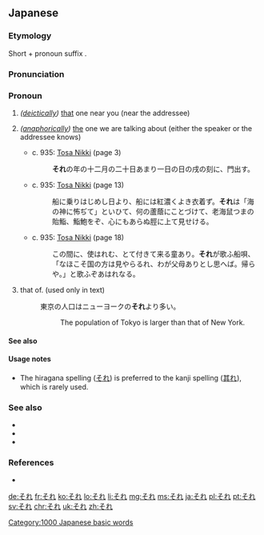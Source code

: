 ==Japanese==

===Etymology===
Short {{m|ja|そ|tr=so}} + pronoun suffix {{m|ja|れ|tr=re}}.

===Pronunciation===
{{ja-pron|acc=h}}

===Pronoun===
{{ja-pos|pronoun}}

# {{ja-def|其れ}} ''([[deictically]])'' [[that]] one near you (near the addressee)
# {{ja-def|其れ}} ''([[anaphorically]])'' [[the]] one we are talking about (either the speaker or the addressee knows)
#* c. 935: [[w:Tosa Nikki|Tosa Nikki]] (page 3)
#*: '''それ'''の年の十二月の二十日あまり一日の日の戌の刻に、門出す。
#* c. 935: [[w:Tosa Nikki|Tosa Nikki]] (page 13)
#*: 船に乗りはじめし日より、船には紅濃くよき衣着ず。'''それ'''は「海の神に怖ぢて」といひて、何の蘆蔭にことづけて、老海鼠つまの貽鮨、鮨鮑をぞ、心にもあらぬ脛に上て見せける。
#* c. 935: [[w:Tosa Nikki|Tosa Nikki]] (page 18)
#*: この間に、使はれむ、とて付きて来る童あり。'''それ'''が歌ふ船唄、「なほこそ国の方は見やらるれ、わが父母ありとし思へば。帰らや。」と歌ふぞあはれなる。
# that of. (used only in text)
#: 東京の人口はニューヨークの'''それ'''より多い。
#:: The population of Tokyo is larger than that of New York.

====See also====
{{Japanese demonstratives}}

====Usage notes====
* The hiragana spelling ([[それ]]) is preferred to the kanji spelling ([[其れ]]), which is rarely used.

===See also===
* {{ja-r|そこ}}
* {{ja-r|そち}}
* {{ja-r|そなた}}

===References===
* {{cite-book
|last=Hasegawa
|first=Masaharu
|coauthors=Yūichirō Imanishi, Hiroshi Itō, Hiroshi Yoshioka
|title=Shin Nihon Koten Bungaku Taikei 24: Tosa Nikki, Kagerō Nikki, Murasaki Shikibu Nikki, Sarashina Nikki
|publisher=[[w:Iwanami Shoten Publishing|Iwanami Shoten]]
|year=1989
|location=[[w:Tokyo|Tōkyō]]
|isbn=4-00-240024-7
}}

[[Category:1000 Japanese basic words]]

[[de:それ]]
[[fr:それ]]
[[ko:それ]]
[[lo:それ]]
[[li:それ]]
[[mg:それ]]
[[ms:それ]]
[[ja:それ]]
[[pl:それ]]
[[pt:それ]]
[[sv:それ]]
[[chr:それ]]
[[uk:それ]]
[[zh:それ]]